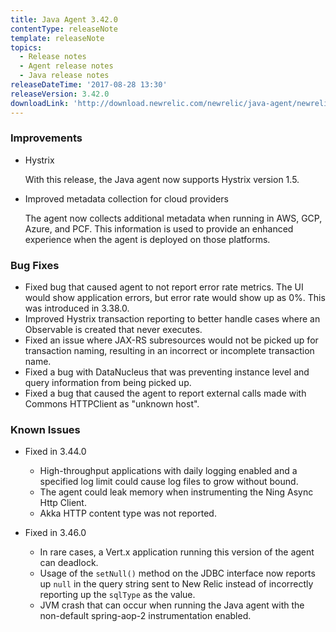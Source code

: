 ```yaml
---
title: Java Agent 3.42.0
contentType: releaseNote
template: releaseNote
topics:
  - Release notes
  - Agent release notes
  - Java release notes
releaseDateTime: '2017-08-28 13:30'
releaseVersion: 3.42.0
downloadLink: 'http://download.newrelic.com/newrelic/java-agent/newrelic-agent/3.42.0'
---
```


### Improvements

* Hystrix

  With this release, the Java agent now supports Hystrix version 1.5.
* Improved metadata collection for cloud providers

  The agent now collects additional metadata when running in AWS, GCP, Azure, and PCF. This information is used to provide an enhanced experience when the agent is deployed on those platforms.

### Bug Fixes

* Fixed bug that caused agent to not report error rate metrics. The UI would show application errors, but error rate would show up as 0%. This was introduced in 3.38.0.
* Improved Hystrix transaction reporting to better handle cases where an Observable is created that never executes.
* Fixed an issue where JAX-RS subresources would not be picked up for transaction naming, resulting in an incorrect or incomplete transaction name.
* Fixed a bug with DataNucleus that was preventing instance level and query information from being picked up.
* Fixed a bug that caused the agent to report external calls made with Commons HTTPClient as "unknown host".

### Known Issues

* Fixed in 3.44.0

  * High-throughput applications with daily logging enabled and a specified log limit could cause log files to grow without bound.
  * The agent could leak memory when instrumenting the Ning Async Http Client.
  * Akka HTTP content type was not reported.
* Fixed in 3.46.0

  * In rare cases, a Vert.x application running this version of the agent can deadlock.
  * Usage of the `setNull()` method on the JDBC interface now reports up `null` in the query string sent to New Relic instead of incorrectly reporting up the `sqlType` as the value.
  * JVM crash that can occur when running the Java agent with the non-default spring-aop-2 instrumentation enabled.

